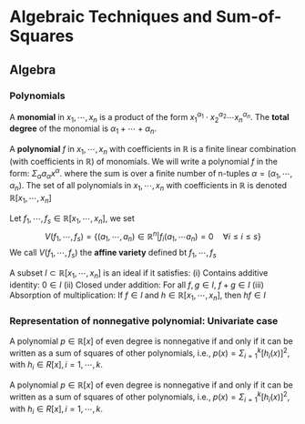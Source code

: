 # Algebraic Techniques and Sum-of-Squares

## Algebra

### Polynomials

::: {.definitionbox}
::: {.definition #monomial name="Monomial,Polynomial"}
  A **monomial** in $x_1,\cdots,x_n$ is a product of the form $x_1^{\alpha_1}\cdot x_2^{\alpha_2}\cdots x_n^{\alpha_n}$. The **total degree** of the monomial is $\alpha_1+\cdots+\alpha_n$.
  
  A **polynomial** $f$ in $x_1,\cdots,x_n$ with coefficients in $\mathbb{R}$ is a finite linear combination (with coefficients in $\mathbb{R}$) of monomials. We will write a polynomial $f$ in the form: $\Sigma_\alpha a_\alpha x^\alpha$. where the sum is over a finite number of n-tuples $\alpha = (\alpha_1,\cdots,\alpha_n)$. The set of all polynomials in $x_1,\cdots,x_n$ with coefficients in $\mathbb{R}$ is denoted $\mathbb{R}[x_1,\cdots,x_n]$
:::
:::

::: {.definitionbox}
::: {.definition #affinevariety name="Affine Variety"}
  Let $f_1,\cdots,f_s\in\mathbb{R}[x_1,\cdots,x_n]$, we set $$V(f_1,\cdots,f_s) = \{(a_1,\cdots,a_n)\in\mathbb{R}^n|f_i(a_1,\cdots a_n)=0 \quad \forall i\leq i\leq s\}$$ We call $V(f_1,\cdots,f_s)$ the **affine variety** defined bt $f_1,\cdots,f_s$
:::
:::

::: {.definitionbox}
::: {.definition #ideal name="Ideal"}
  A subset $I\subset \mathbb{R}[x_1,\cdots,x_n]$ is an ideal if it satisfies:
  (i) Contains additive identity: $0\in I$
  (ii) Closed under addition: For all $f,g\in I$, $f+g\in I$
  (iii) Absorption of multiplication: If $f\in I$ and $h\in \mathbb{R}[x_1,\cdots,x_n]$, then $hf\in I$
:::
:::

::: {.definitionbox}
::: {.definition #sosquadpreorder name="Sum of squares,Quadratic Module and Preordering"}

:::
:::

### Representation of nonnegative polynomial: Univariate case

::: {.theorembox}
::: {.theorem #uniglobal name="Global version"}
  A polynomial $p\in\mathbb{R}[x]$ of even degree is nonnegative if and only if it can be written as a sum of squares of other polynomials, i.e., $p(x) = \Sigma^k_{i=1}[h_i(x)]^2$, with $h_i\in R[x], i = 1,\cdots, k$.
:::
:::

::: {.theorembox}
::: {.theorem #unifiniteinterval name="Compact interval version"}
  A polynomial $p\in\mathbb{R}[x]$ of even degree is nonnegative if and only if it can be written as a sum of squares of other polynomials, i.e., $p(x) = \Sigma^k_{i=1}[h_i(x)]^2$, with $h_i\in R[x], i = 1,\cdots, k$.
:::
:::
